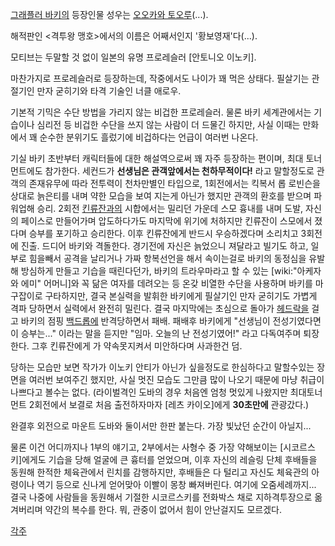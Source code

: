 [[그래플러 바키]]의 등장인물
성우는 [[오오카와 토오루]](...).

해적판인 <격투왕 맹호>에서의 이름은 어째서인지 '황보영재'다(...).

모티브는 두말할 것 없이 일본의 유명 프로레슬러 [안토니오 이노키].

마찬가지로 프로레슬러로 등장하는데, 작중에서도 나이가 꽤 먹은 상태다. 필살기는 관절기인 만자 굳히기와 타격 기술인 너클 애로우.

기본적 기믹은 수단 방법을 가리지 않는 비겁한 프로레슬러. 물론 바키 세계관에서는 기습이나 심리전 등 비겁한 수단을 쓰지 않는 사람이 더 드물긴 하지만, 사실 이때는 만화에서 꽤 순수한 분위기도 흘렀기에 비겁하다는 언급이 여러번 나온다.

기실 바키 초반부터 캐릭터들에 대한 해설역으로써 꽤 자주 등장하는 편이며, 최대 토너먼트에도 참가한다. 세컨드가 '''선생님은 관객앞에서는 천하무적이다!''' 라고 말할정도로 관객의 존재유무에 따라 전투력이 천차만별인 타입으로, 1회전에서는 킥복서 롭 로빈슨을 상대로 늙은티를 내며 약한 모습을 보여 지는게 아닌가 했지만 관객의 환호를 받으며 파워업해 승리. 2회전 [[킨류잔]]과의 시합에서는 밀리던 가운데 스모 흉내를 내며 도발, 자신의 페이스로 만들어가며 압도하다가도 마지막에 위기에 처하지만 킨류잔이 스모에서 졌다며 승부를 포기하고 승리한다. 이후 킨류잔에게 반드시 우승하겠다며 소리치고 3회전에 진출. 드디어 바키와 격돌한다. 경기전에 자신은 늙었으니 져달라고 빌기도 하고, 일부로 힘을빼서 공격을 날리거나 가짜 항복선언을 해서 속이는걸로 바키의 동정심을 유발해 방심하게 만들고 기습을 때린다던가, 바키의 트라우마라고 할 수 있는 [wiki:"아케자와 에미" 어머니]와 꼭 닮은 여자를 데려오는 등 온갖 비열한 수단을 사용하며 바키를 마구잡이로 구타하지만, 결국 본실력을 발휘한 바키에게 필살기인 만자 굳히기도 가볍게 격파 당하면서 실력에서 완전히 밀린다. 결국 마지막에는 초심으로 돌아가 [[헤드락]]을 걸고 바키의 점핑 [[백드롭]]에 반격당하면서 패배.
패배후 바키에게 "선생님이 전성기였다면 이 승부는..." 이라는 말을 듣지만 "임마. 오늘의 난 전성기였어!" 라고 다독여주며 퇴장한다. 그후 킨류잔에게 가 약속못지켜서 미안하다며 사과한건 덤.

당하는 모습만 보면 작가가 이노키 안티가 아닌가 싶을정도로 한심하다고 말할수있는 장면을 여러번 보여주긴 했지만, 사실 멋진 모습도 그만큼 많이 나오기 때문에 마냥 취급이 나쁘다고 볼수는 없다. (라이벌격인 도바의 경우 처음엔 엄청 멋있게 나왔지만 최대토너먼트 2회전에서 보결로 처음 출전하자마자 [레츠 카이오]에게 '''30초만에''' 관광갔다.)

완결후 외전으로 마운트 도바와 둘이서만 한판 붙는다. 가장 빛났던 순간이 아닐지...

물론 이건 어디까지나 1부의 얘기고, 2부에서는 사형수 중 가장 약해보이는 [시코르스키]에게도 기습을 당해 얼굴에 큰 흉터를 얻었으며, 이후 자신의 레슬링 단체 후배들을 동원해 한적한 체육관에서 린치를 감행하지만, 후배들은 다 털리고 자신도 체육관의 아령이나 역기 등으로 신나게 얻어맞아 이빨이 몽창 빠져버린다. 여기에 오줌세례까지... 결국 나중에 사람들을 동원해서 기절한 시코르스키를 전화박스 채로 지하격투장으로 옮겨버리며 약간의 복수를 한다. 뭐, 관중이 없어서 힘이 안난걸지도 모르겠다.

[[각주]]

